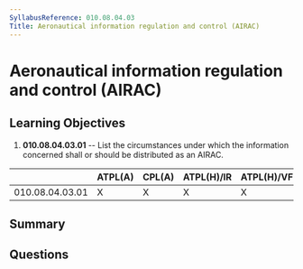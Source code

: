 ```yaml
---
SyllabusReference: 010.08.04.03
Title: Aeronautical information regulation and control (AIRAC)
---
```


# Aeronautical information regulation and control (AIRAC)

## Learning Objectives

1.  **010.08.04.03.01** -- List the circumstances under which the information
    concerned shall or should be distributed as an AIRAC.

|                 | ATPL(A) | CPL(A) | ATPL(H)/IR | ATPL(H)/VFR | CPL(H) | IR | CBIR(A) |
| --------------- | ------- | ------ | ---------- | ----------- | ------ | -- | ------- |
| 010.08.04.03.01 | X       | X      | X          | X           | X      | X  | X       |

## Summary

## Questions
